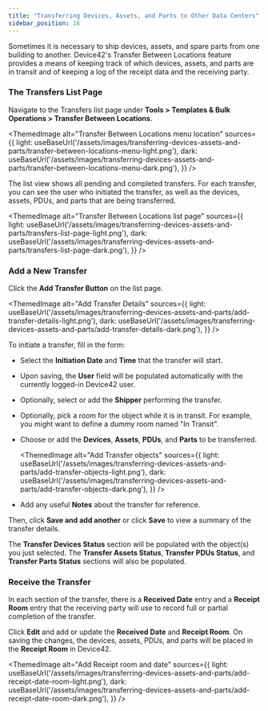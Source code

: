 ```yaml
---
title: "Transferring Devices, Assets, and Parts to Other Data Centers"
sidebar_position: 16
---
```



Sometimes it is necessary to ship devices, assets, and spare parts from one building to another. Device42's Transfer Between Locations feature provides a means of keeping track of which devices, assets, and parts are in transit and of keeping a log of the receipt data and the receiving party.

### The Transfers List Page

Navigate to the Transfers list page under **Tools > Templates & Bulk Operations > Transfer Between Locations**. 

<ThemedImage
  alt="Transfer Between Locations menu location"
  sources={{
    light: useBaseUrl('/assets/images/transferring-devices-assets-and-parts/transfer-between-locations-menu-light.png'),
    dark: useBaseUrl('/assets/images/transferring-devices-assets-and-parts/transfer-between-locations-menu-dark.png'),
  }}
/>

The list view shows all pending and completed transfers. For each transfer, you can see the user who initiated the transfer, as well as the devices, assets, PDUs, and parts that are being transferred.

<ThemedImage
  alt="Transfer Between Locations list page"
  sources={{
    light: useBaseUrl('/assets/images/transferring-devices-assets-and-parts/transfers-list-page-light.png'),
    dark: useBaseUrl('/assets/images/transferring-devices-assets-and-parts/transfers-list-page-dark.png'),
  }}
/>

### Add a New Transfer

Click the **Add Transfer Button** on the list page.

<ThemedImage
  alt="Add Transfer Details"
  sources={{
    light: useBaseUrl('/assets/images/transferring-devices-assets-and-parts/add-transfer-details-light.png'),
    dark: useBaseUrl('/assets/images/transferring-devices-assets-and-parts/add-transfer-details-dark.png'),
  }}
/>

To initiate a transfer, fill in the form:

- Select the **Initiation Date** and **Time** that the transfer will start.
- Upon saving, the **User** field will be populated automatically with the currently logged-in Device42 user.
- Optionally, select or add the **Shipper** performing the transfer.
- Optionally, pick a room for the object while it is in transit. For example, you might want to define a dummy room named "In Transit".  
- Choose or add the **Devices**, **Assets**, **PDUs**, and **Parts** to be transferred.

    <ThemedImage
    alt="Add Transfer objects"
    sources={{
        light: useBaseUrl('/assets/images/transferring-devices-assets-and-parts/add-transfer-objects-light.png'),
        dark: useBaseUrl('/assets/images/transferring-devices-assets-and-parts/add-transfer-objects-dark.png'),
    }}
    />

- Add any useful **Notes** about the transfer for reference.

Then, click **Save and add another** or click **Save** to view a summary of the transfer details.

The **Transfer Devices Status** section will be populated with the object(s) you just selected. The **Transfer Assets Status**, **Transfer PDUs Status**, and **Transfer Parts Status** sections will also be populated.

### Receive the Transfer

In each section of the transfer, there is a **Received Date** entry and a **Receipt Room** entry that the receiving party will use to record full or partial completion of the transfer. 

Click **Edit** and add or update the **Received Date** and **Receipt Room**. On saving the changes, the devices, assets, PDUs, and parts will be placed in the **Receipt Room** in Device42.

<ThemedImage
  alt="Add Receipt room and date"
  sources={{
    light: useBaseUrl('/assets/images/transferring-devices-assets-and-parts/add-receipt-date-room-light.png'),
    dark: useBaseUrl('/assets/images/transferring-devices-assets-and-parts/add-receipt-date-room-dark.png'),
  }}
/>
